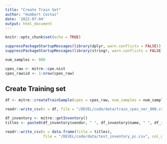 ```yaml
---
title: "Create Train Set"
author: "Humbert Costas"
date: '2022-07-04'
output: html_document
---
```


```r
knitr::opts_chunk$set(echo = TRUE)

suppressPackageStartupMessages(library(dplyr, warn.conflicts = FALSE))
suppressPackageStartupMessages(library(stringr, warn.conflicts = FALSE))
```

```r
num_samples <- 800
```

```r
cpes_raw <- mitre::cpe.nist
cpes_raw$id <- 1:nrow(cpes_raw)
```

## Create Training set

```r
df <- mitre::createTrainSample(cpes = cpes_raw, num_samples = num_samples)
```


```r
readr::write_csv(x = df, file = "/DEVEL/code/data/train_cpes_ner_800.csv", col_names = FALSE)

```

```r
df_inventory <- mitre::getInventory()
titles <- paste0(df_inventory$vendor, " ", df_inventory$name, " ", df_inventory$version)
```

```r
readr::write_csv(x = data.frame(title = titles), 
                 file = "/DEVEL/code/data/test_inventory_pc.csv", col_names = FALSE)
```

```r

```
